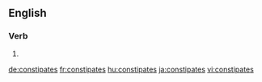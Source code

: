 ==English==

===Verb===
{{head|en}}

# {{en-third-person singular of|constipate}}

[[de:constipates]]
[[fr:constipates]]
[[hu:constipates]]
[[ja:constipates]]
[[vi:constipates]]